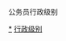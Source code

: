 {{Catmore|中华人民共和国公务员#类别和级别}}
<categorytree>公务员行政级别</categorytree>

[[Category:中华人民共和国公务员|*]]
[[Category:行政级别|]]
